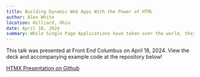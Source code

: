 ```yaml
---
title: Building Dynamic Web Apps With the Power of HTML
author: Alex White
location: Hilliard, Ohio
date: April 18, 2024
summary: While Single Page Applications have taken over the world, they aren't the only option in your toolbox. In this presentation I introduce HTMX and demonstrate how it can make HTML a modern, web application powerhouse.
---
```


This talk was presented at Front End Columbus on April 18, 2024. View the deck and accompanying example code at the repository below!

[HTMX Presentation on Github](https://github.com/devalexwhite/HTMX-Presentation)
